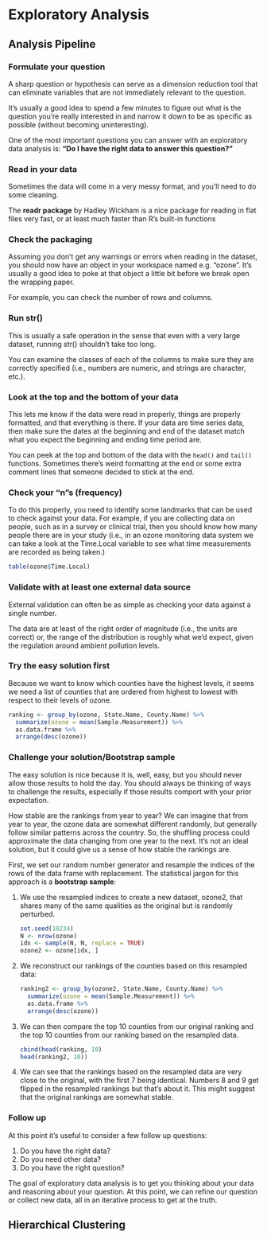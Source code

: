 # Exploratory Analysis

## Analysis Pipeline

### Formulate your question 
A sharp question or hypothesis can serve as a dimension reduction tool that can eliminate variables that are not immediately relevant to the question.

It’s usually a good idea to spend a few minutes to figure out what is the question you’re really interested in and narrow it down to be as specific as possible (without becoming uninteresting).

One of the most important questions you can answer with an exploratory data analysis is: **“Do I have the right data to answer this question?”**

### Read in your data
Sometimes the data will come in a very messy format, and you’ll need to do some cleaning.

The **readr package** by Hadley Wickham is a nice package for reading in flat files very fast, or at least much faster than R’s built-in functions

### Check the packaging 
Assuming you don’t get any warnings or errors when reading in the dataset, you should now have an object in your workspace named e.g. “ozone”. It’s usually a good idea to poke at that object a little bit before we break open the wrapping paper.

For example, you can check the number of rows and columns.

### Run str()
This is usually a safe operation in the sense that even with a very large dataset, running str() shouldn’t take too long.

You can examine the classes of each of the columns to make sure they are correctly specified (i.e., numbers are numeric, and strings are character, etc.).

### Look at the top and the bottom of your data
This lets me know if the data were read in properly, things are properly formatted, and that everything is there. If your data are time series data, then make sure the dates at the beginning and end of the dataset match what you expect the beginning and ending time period are.

You can peek at the top and bottom of the data with the `head()` and `tail()` functions. Sometimes there’s weird formatting at the end or some extra comment lines that someone decided to stick at the end.

### Check your “n”s (frequency)
To do this properly, you need to identify some landmarks that can be used to check against your data. For example, if you are collecting data on people, such as in a survey or clinical trial, then you should know how many people there are in your study (i.e., in an ozone monitoring data system we can take a look at the Time.Local variable to see what time measurements are recorded as being taken.)

``` R
table(ozone$Time.Local)
```

### Validate with at least one external data source 
External validation can often be as simple as checking your data against a single number.

The data are at least of the right order of magnitude (i.e., the units are correct) or, the range of the distribution is roughly what we’d expect, given the regulation around ambient pollution levels.

### Try the easy solution first 
Because we want to know which counties have the highest levels, it seems we need a list of counties that are ordered from highest to lowest with respect to their levels of ozone.

``` R
ranking <- group_by(ozone, State.Name, County.Name) %>% 
  summarize(ozone = mean(Sample.Measurement)) %>%
  as.data.frame %>%
  arrange(desc(ozone))
```

### Challenge your solution/Bootstrap sample
The easy solution is nice because it is, well, easy, but you should never allow those results to hold the day. You should always be thinking of ways to challenge the results, especially if those results comport with your prior expectation.

How stable are the rankings from year to year? We can imagine that from year to year, the ozone data are somewhat different randomly, but generally follow similar patterns across the country. So, the shuffling process could approximate the data changing from one year to the next. It’s not an ideal solution, but it could give us a sense of how stable the rankings are.

First, we set our random number generator and resample the indices of the rows of the data frame with replacement. The statistical jargon for this approach is a **bootstrap sample**:

1.	We use the resampled indices to create a new dataset, ozone2, that shares many of the same qualities as the original but is randomly perturbed.

    ``` R
    set.seed(10234) 
    N <- nrow(ozone) 
    idx <- sample(N, N, replace = TRUE) 
    ozone2 <- ozone[idx, ]
    ```

2.	We reconstruct our rankings of the counties based on this resampled data:

    ``` R
    ranking2 <- group_by(ozone2, State.Name, County.Name) %>% 
      summarize(ozone = mean(Sample.Measurement)) %>%
      as.data.frame %>%
      arrange(desc(ozone))
    ```

3.	We can then compare the top 10 counties from our original ranking and the top 10 counties from our ranking based on the resampled data.

    ``` R
    cbind(head(ranking, 10)
    head(ranking2, 10))
    ```

4.	We can see that the rankings based on the resampled data are very close to the original, with the first 7 being identical. Numbers 8 and 9 get flipped in the resampled rankings but that’s about it. This might suggest that the original rankings are somewhat stable.

### Follow up
At this point it’s useful to consider a few follow up questions:

1.	Do you have the right data?
2.	Do you need other data?
3.	Do you have the right question?

The goal of exploratory data analysis is to get you thinking about your data and reasoning about your question. At this point, we can refine our question or collect new data, all in an iterative process to get at the truth.

## Hierarchical Clustering
